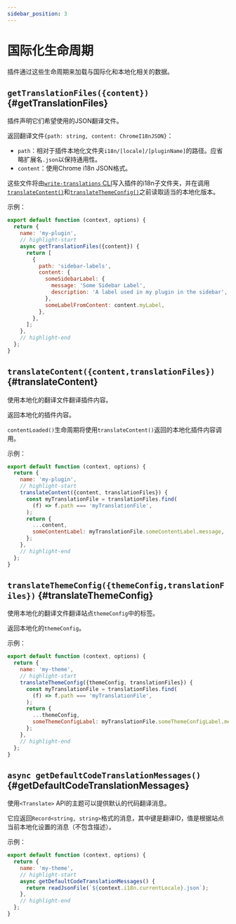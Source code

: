 ```yaml
---
sidebar_position: 3
---
```


# 国际化生命周期

插件通过这些生命周期来加载与国际化和本地化相关的数据。

## `getTranslationFiles({content})` {#getTranslationFiles}

插件声明它们希望使用的JSON翻译文件。

返回翻译文件`{path: string, content: ChromeI18nJSON}`：

- `path`：相对于插件本地化文件夹`i18n/[locale]/[pluginName]`的路径。应省略扩展名`.json`以保持通用性。
- `content`：使用Chrome i18n JSON格式。

这些文件将由[`write-translations` CLI](../../cli.mdx#docusaurus-write-translations-sitedir)写入插件的i18n子文件夹，并在调用[`translateContent()`](#translateContent)和[`translateThemeConfig()`](#translateThemeConfig)之前读取适当的本地化版本。

示例：

```js title="my-plugin.js"
export default function (context, options) {
  return {
    name: 'my-plugin',
    // highlight-start
    async getTranslationFiles({content}) {
      return [
        {
          path: 'sidebar-labels',
          content: {
            someSidebarLabel: {
              message: 'Some Sidebar Label',
              description: 'A label used in my plugin in the sidebar',
            },
            someLabelFromContent: content.myLabel,
          },
        },
      ];
    },
    // highlight-end
  };
}
```

## `translateContent({content,translationFiles})` {#translateContent}

使用本地化的翻译文件翻译插件内容。

返回本地化的插件内容。

`contentLoaded()`生命周期将使用`translateContent()`返回的本地化插件内容调用。

示例：

```js title="my-plugin.js"
export default function (context, options) {
  return {
    name: 'my-plugin',
    // highlight-start
    translateContent({content, translationFiles}) {
      const myTranslationFile = translationFiles.find(
        (f) => f.path === 'myTranslationFile',
      );
      return {
        ...content,
        someContentLabel: myTranslationFile.someContentLabel.message,
      };
    },
    // highlight-end
  };
}
```

## `translateThemeConfig({themeConfig,translationFiles})` {#translateThemeConfig}

使用本地化的翻译文件翻译站点`themeConfig`中的标签。

返回本地化的`themeConfig`。

示例：

```js title="my-plugin.js"
export default function (context, options) {
  return {
    name: 'my-theme',
    // highlight-start
    translateThemeConfig({themeConfig, translationFiles}) {
      const myTranslationFile = translationFiles.find(
        (f) => f.path === 'myTranslationFile',
      );
      return {
        ...themeConfig,
        someThemeConfigLabel: myTranslationFile.someThemeConfigLabel.message,
      };
    },
    // highlight-end
  };
}
```

## `async getDefaultCodeTranslationMessages()` {#getDefaultCodeTranslationMessages}

使用`<Translate>` API的主题可以提供默认的代码翻译消息。

它应返回`Record<string, string>`格式的消息，其中键是翻译ID，值是根据站点当前本地化设置的消息（不包含描述）。

示例：

```js title="my-plugin.js"
export default function (context, options) {
  return {
    name: 'my-theme',
    // highlight-start
    async getDefaultCodeTranslationMessages() {
      return readJsonFile(`${context.i18n.currentLocale}.json`);
    },
    // highlight-end
  };
}
```
